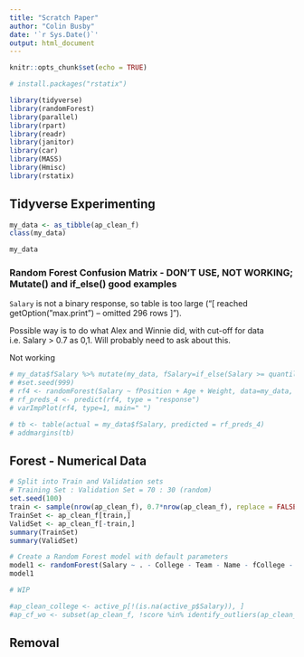 ```yaml
---
title: "Scratch Paper"
author: "Colin Busby"
date: '`r Sys.Date()`'
output: html_document
---
```


```r
knitr::opts_chunk$set(echo = TRUE)
```

```r
# install.packages("rstatix")
```


```r
library(tidyverse)
library(randomForest)
library(parallel)
library(rpart)
library(readr)
library(janitor)
library(car)
library(MASS)
library(Hmisc)
library(rstatix)
```

## Tidyverse Experimenting

```r
my_data <- as_tibble(ap_clean_f)
class(my_data)
```

```r
my_data
```

### Random Forest Confusion Matrix - DON'T USE, NOT WORKING; Mutate() and if_else() good examples

`Salary` is not a binary response, so table is too large ("[ reached getOption("max.print") -- omitted 296 rows ]").

Possible way is to do what Alex and Winnie did, with cut-off for data i.e. Salary > 0.7 as 0,1.  Will probably need to ask about this.

Not working

```r
# my_data$fSalary %>% mutate(my_data, fSalary=if_else(Salary >= quantile(Salary, probs = 0.75), 1, 0))
# #set.seed(999)
# rf4 <- randomForest(Salary ~ fPosition + Age + Weight, data=my_data, n.var = 10, importance=TRUE)
# rf_preds_4 <- predict(rf4, type = "response")
# varImpPlot(rf4, type=1, main=" ")
```

```r
# tb <- table(actual = my_data$fSalary, predicted = rf_preds_4)
# addmargins(tb)
```

## Forest - Numerical Data

```r
# Split into Train and Validation sets
# Training Set : Validation Set = 70 : 30 (random)
set.seed(100)
train <- sample(nrow(ap_clean_f), 0.7*nrow(ap_clean_f), replace = FALSE)
TrainSet <- ap_clean_f[train,]
ValidSet <- ap_clean_f[-train,]
summary(TrainSet)
summary(ValidSet)
```

```r
# Create a Random Forest model with default parameters
model1 <- randomForest(Salary ~ . - College - Team - Name - fCollege - fTeam, data = TrainSet, importance = TRUE)
model1
```

```r
# WIP

#ap_clean_college <- active_p[!(is.na(active_p$Salary)), ]
#ap_cf_wo <- subset(ap_clean_f, !score %in% identify_outliers(ap_clean_f, "score")$score)
```


## Removal


